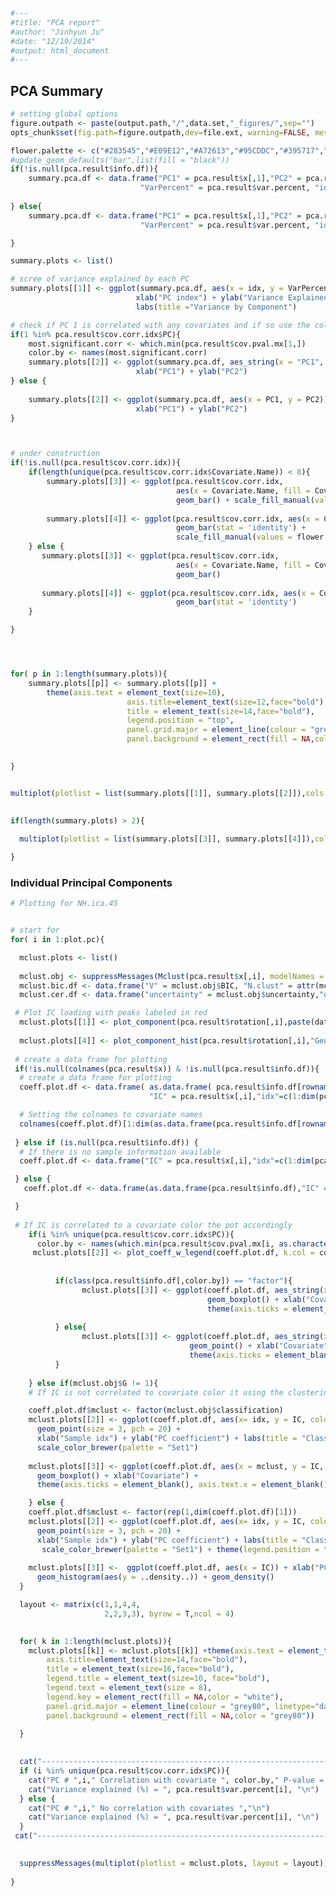 
```r
#---
#title: "PCA report"
#author: "Jinhyun Ju"
#date: "12/19/2014"
#output: html_document
#---
```

## PCA Summary

```r
# setting global options 
figure.outpath <- paste(output.path,"/",data.set,"_figures/",sep="")
opts_chunk$set(fig.path=figure.outpath,dev=file.ext, warning=FALSE, message=FALSE)
```

```r
flower.palette <- c("#283545","#E09E12","#A72613","#95CDDC","#395717","#3A3B35","#D68931","#442243")
#update_geom_defaults("bar",list(fill = "black"))
if(!is.null(pca.result$info.df)){
    summary.pca.df <- data.frame("PC1" = pca.result$x[,1],"PC2" = pca.result$x[,2],
                             "VarPercent" = pca.result$var.percent, "idx" = c(1:length(pca.result$var.percent)), pca.result$info.df[rownames(pca.result$x),])
     
} else{
    summary.pca.df <- data.frame("PC1" = pca.result$x[,1],"PC2" = pca.result$x[,2],
                             "VarPercent" = pca.result$var.percent, "idx" = c(1:length(pca.result$var.percent)))

}

summary.plots <- list()

# scree of variance explained by each PC
summary.plots[[1]] <- ggplot(summary.pca.df, aes(x = idx, y = VarPercent)) + geom_line() +
                            xlab("PC index") + ylab("Variance Explained") + 
                            labs(title ="Variance by Component")

# check if PC 1 is correlated with any covariates and if so use the color to plot PC1 vs PC2
if(1 %in% pca.result$cov.corr.idx$PC){
    most.significant.corr <- which.min(pca.result$cov.pval.mx[1,])
    color.by <- names(most.significant.corr)
    summary.plots[[2]] <- ggplot(summary.pca.df, aes_string(x = "PC1", y = "PC2", col = color.by)) + geom_point(size = 3) +
                            xlab("PC1") + ylab("PC2")
} else {
   
    summary.plots[[2]] <- ggplot(summary.pca.df, aes(x = PC1, y = PC2)) + geom_point(size = 3) +
                            xlab("PC1") + ylab("PC2")
}



# under construction
if(!is.null(pca.result$cov.corr.idx)){
    if(length(unique(pca.result$cov.corr.idx$Covariate.Name)) < 8){
        summary.plots[[3]] <- ggplot(pca.result$cov.corr.idx, 
                                     aes(x = Covariate.Name, fill = Covariate.Name)) + 
                                     geom_bar() + scale_fill_manual(values = flower.palette)
        
        summary.plots[[4]] <- ggplot(pca.result$cov.corr.idx, aes(x = Covariate.Name, y = var, fill = Covariate.Name)) +
                                     geom_bar(stat = 'identity') + 
                                     scale_fill_manual(values = flower.palette)  
    } else {
       summary.plots[[3]] <- ggplot(pca.result$cov.corr.idx, 
                                     aes(x = Covariate.Name, fill = Covariate.Name)) + 
                                     geom_bar() 
       
       summary.plots[[4]] <- ggplot(pca.result$cov.corr.idx, aes(x = Covariate.Name, y = var, fill = Covariate.Name)) +
                                     geom_bar(stat = 'identity') 
    }

}




for( p in 1:length(summary.plots)){
    summary.plots[[p]] <- summary.plots[[p]] +
        theme(axis.text = element_text(size=10), 
                          axis.title=element_text(size=12,face="bold"), 
                          title = element_text(size=14,face="bold"),
                          legend.position = "top",
                          panel.grid.major = element_line(colour = "grey80", linetype="dashed"),
                          panel.background = element_rect(fill = NA,color = "grey80")) 

  
}


multiplot(plotlist = list(summary.plots[[1]], summary.plots[[2]]),cols = 2)
  
```


```r

if(length(summary.plots) > 2){
  
  multiplot(plotlist = list(summary.plots[[3]], summary.plots[[4]]),cols = 2)

}

```

### Individual Principal Components 

```r
# Plotting for NH.ica.45


# start for 
for( i in 1:plot.pc){

  mclust.plots <- list()
 
  mclust.obj <- suppressMessages(Mclust(pca.result$x[,i], modelNames = "V"))
  mclust.bic.df <- data.frame("V" = mclust.obj$BIC, "N.clust" = attr(mclust.obj$BIC,"G"))
  mclust.cer.df <- data.frame("uncertainty" = mclust.obj$uncertainty,"data" = mclust.obj$data )

 # Plot IC loading with peaks labeled in red
  mclust.plots[[1]] <- plot_component(pca.result$rotation[,i],paste(data.set,"_PC#_",i,sep =""))
  
  mclust.plots[[4]] <- plot_component_hist(pca.result$rotation[,i],"Gene Weight Histogram")
 
 # create a data frame for plotting
 if(!is.null(colnames(pca.result$x)) & !is.null(pca.result$info.df)){
  # create a data frame for plotting
  coeff.plot.df <- data.frame( as.data.frame( pca.result$info.df[rownames(pca.result$x),]) ,
                               "IC" = pca.result$x[,i],"idx"=c(1:dim(pca.result$x)[1]) )

  # Setting the colnames to covariate names
  colnames(coeff.plot.df)[1:dim(as.data.frame(pca.result$info.df[rownames(pca.result$x),]))[2]] <- colnames(pca.result$info.df) 
  
 } else if (is.null(pca.result$info.df)) {
  # If there is no sample information available
  coeff.plot.df <- data.frame("IC" = pca.result$x[,i],"idx"=c(1:dim(pca.result$x)[1]))

 } else {
   coeff.plot.df <- data.frame(as.data.frame(pca.result$info.df),"IC" = pca.result$x[,i],"idx"=c(1:dim(pca.result$x)[1]))

 }
  
 # If IC is correlated to a covariate color the pot accordingly
    if(i %in% unique(pca.result$cov.corr.idx$PC)){
      color.by <- names(which.min(pca.result$cov.pval.mx[i, as.character(pca.result$cov.corr.idx$Covariate.Name[which(pca.result$cov.corr.idx$PC == i)])]))
     mclust.plots[[2]] <- plot_coeff_w_legend(coeff.plot.df, k.col = color.by,plot.title = paste("Covariate = ",color.by,sep="")) + theme(legend.position ="none") + ylab("PC coefficient")
     
   
          if(class(pca.result$info.df[,color.by]) == "factor"){
                mclust.plots[[3]] <- ggplot(coeff.plot.df, aes_string(x = color.by, y = "IC", color = color.by)) + 
                                            geom_boxplot() + xlab("Covariate") + ylab("") +  
                                            theme(axis.ticks = element_blank(), axis.text.x = element_blank()) 
          
          } else{
                mclust.plots[[3]] <- ggplot(coeff.plot.df, aes_string(x = color.by, y = "IC", color = color.by)) + 
                                        geom_point() + xlab("Covariate")  + ylab("") +
                                        theme(axis.ticks = element_blank(), axis.text.x = element_blank())
          }
            
    } else if(mclust.obj$G != 1){
    # If IC is not correlated to covariate color it using the clustering information obtained from mclust

    coeff.plot.df$mclust <- factor(mclust.obj$classification)
    mclust.plots[[2]] <- ggplot(coeff.plot.df, aes(x= idx, y = IC, color = mclust)) + 
      geom_point(size = 3, pch = 20) + 
      xlab("Sample idx") + ylab("PC coefficient") + labs(title = "Classification by Mclust") + 
      scale_color_brewer(palette = "Set1") 
    
    mclust.plots[[3]] <- ggplot(coeff.plot.df, aes(x = mclust, y = IC, color = mclust)) + 
      geom_boxplot() + xlab("Covariate") +
      theme(axis.ticks = element_blank(), axis.text.x = element_blank())+ylab("")

    } else {
    coeff.plot.df$mclust <- factor(rep(1,dim(coeff.plot.df)[1]))
    mclust.plots[[2]] <- ggplot(coeff.plot.df, aes(x= idx, y = IC, color = mclust)) + 
      geom_point(size = 3, pch = 20) + 
      xlab("Sample idx") + ylab("PC coefficient") + labs(title = "Classification by Mclust") + 
       scale_color_brewer(palette = "Set1") + theme(legend.position = "none")
    
    mclust.plots[[3]] <-  ggplot(coeff.plot.df, aes(x = IC)) + xlab("PC Coefficients") + ylab("")+
      geom_histogram(aes(y = ..density..)) + geom_density()
  }

  layout <- matrix(c(1,1,4,4,
                     2,2,3,3), byrow = T,ncol = 4)

  
  for( k in 1:length(mclust.plots)){
    mclust.plots[[k]] <- mclust.plots[[k]] +theme(axis.text = element_text(size=12), 
        axis.title=element_text(size=14,face="bold"), 
        title = element_text(size=16,face="bold"),
        legend.title = element_text(size=10, face="bold"),
        legend.text = element_text(size = 8),
        legend.key = element_rect(fill = NA,color = "white"),
        panel.grid.major = element_line(colour = "grey80", linetype="dashed"),
        panel.background = element_rect(fill = NA,color = "grey80")) 
    
  }

  
  cat("-------------------------------------------------------------------------------------------------------------------","\n")
  if (i %in% unique(pca.result$cov.corr.idx$PC)){
    cat("PC # ",i," Correlation with covariate ", color.by," P-value = ",pca.result$cov.pval.mx[i,color.by],"\n")  
    cat("Variance explained (%) = ", pca.result$var.percent[i], "\n")
  } else {
    cat("PC # ",i," No correlation with covariates ","\n")
    cat("Variance explained (%) = ", pca.result$var.percent[i], "\n")
  }
 cat("-------------------------------------------------------------------------------------------------------------------","\n")

  
  suppressMessages(multiplot(plotlist = mclust.plots, layout = layout))
    
}

```

